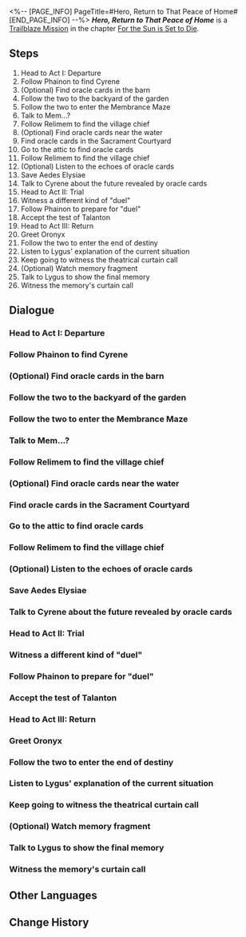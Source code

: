 <%-- [PAGE_INFO]
PageTitle=#Hero, Return to That Peace of Home#
[END_PAGE_INFO] --%>
{{Stub|Dialogue.}}
{{Mission Infobox
|id            = 1040502
|title         = 
|image         = <!--Mission Hero, Return to That Peace of Home.png-->
|type          = Trailblaze
|event_name    = 
|chapter       = For the Sun is Set to Die
|requirements  = {{subst:void|<!--Unknown: {"Type":"Manual"}-->}}
|summary       = <!--official mission summary from Fate's Atlas-->
|characters    = Trailblazer
|startLocation = [[<!--starting world-->]] - [[<!--starting area-->]]
|world         = <!--starting world-->
|area          = <!--starting area-->
|prev          = 
|next          = 
|rewards       = Traveler's Guide*12; Refined Aether*12; Lost Crystal*12; Credit*150,000
}}
'''''Hero, Return to That Peace of Home''''' is a [[Trailblaze Mission]] in the chapter [[For the Sun is Set to Die]].

==Steps==
# Head to Act I: Departure
# Follow Phainon to find Cyrene
# (Optional) Find oracle cards in the barn
# Follow the two to the backyard of the garden
# Follow the two to enter the Membrance Maze
# Talk to Mem...?
# Follow Relimem to find the village chief
# (Optional) Find oracle cards near the water
# Find oracle cards in the Sacrament Courtyard
# Go to the attic to find oracle cards
# Follow Relimem to find the village chief
# (Optional) Listen to the echoes of oracle cards
# Save Aedes Elysiae
# Talk to Cyrene about the future revealed by oracle cards
# Head to Act II: Trial
# Witness a different kind of "duel"
# Follow Phainon to prepare for "duel"
# Accept the test of Talanton
# Head to Act III: Return
# Greet Oronyx
# Follow the two to enter the end of destiny
# Listen to Lygus' explanation of the current situation
# Keep going to witness the theatrical curtain call
# (Optional) Watch memory fragment
# Talk to Lygus to show the final memory
# Witness the memory's curtain call

<!--
==Gameplay Notes==

--><!--
==Trial Character==

-->
==Dialogue==
{{Stub Dialogue}}
===Head to Act I: Departure{{subst:void|<!--104050201-->}}===
{{Mission Description|type=trailblaze|location=<!--to be added-->|Upon returning to the Vortex of Genesis, (Trailblazer) and Phainon returned the final Coreflame together, but rather than journeying to the new world as expected, they were pulled into an "Immersive Theater" by Lygus.}}
{{Dialogue Start}}
:{{tx}}
{{Dialogue End}}

===Follow Phainon to find Cyrene{{subst:void|<!--104050202-->}}===
{{Dialogue Start}}
:{{tx}}
{{Dialogue End}}

===(Optional) Find oracle cards in the barn{{subst:void|<!--104050203-->}}===
{{Mission Description|type=trailblaze|location=<!--to be added-->|update|The "theater" is actually someone's childhood memories, staged in the Aedes Elysiae of old. (Trailblazer), with many questions in mind, assumes the role of this person's "most important companion," joining him and Cyrene on their search for something important...}}
{{Dialogue Start}}
:{{tx}}
{{Dialogue End}}

===Follow the two to the backyard of the garden{{subst:void|<!--104050204-->}}===
{{Dialogue Start}}
:{{tx}}
{{Dialogue End}}

===Follow the two to enter the Membrance Maze{{subst:void|<!--104050205-->}}===
{{Dialogue Start}}
:{{tx}}
{{Dialogue End}}

===Talk to Mem...?{{subst:void|<!--104050206-->}}===
{{Mission Description|type=trailblaze|location=<!--to be added-->|update|Deep in the Aedes Elysiae lies a "Maze." (Trailblazer) follows the two there and encounters many... fairy-like residents that resemble Mem?}}
{{Dialogue Start}}
:{{tx}}
{{Dialogue End}}

===Follow Relimem to find the village chief{{subst:void|<!--104050208-->}}===
{{Dialogue Start}}
:{{tx}}
{{Dialogue End}}

===(Optional) Find oracle cards near the water{{subst:void|<!--104050214-->}}===
{{Mission Description|type=trailblaze|location=<!--to be added-->|update|The "theater" is actually someone's childhood memories, staged in the Aedes Elysiae of old. (Trailblazer), with many questions in mind, assumes the role of this person's "most important companion," joining him and Cyrene on their search for something important...}}
{{Dialogue Start}}
:{{tx}}
{{Dialogue End}}

===Find oracle cards in the Sacrament Courtyard{{subst:void|<!--104050215-->}}===
{{Dialogue Start}}
:{{tx}}
{{Dialogue End}}

===Go to the attic to find oracle cards{{subst:void|<!--104050217-->}}===
{{Dialogue Start}}
:{{tx}}
{{Dialogue End}}

===Follow Relimem to find the village chief{{subst:void|<!--104050218-->}}===
{{Mission Description|type=trailblaze|location=<!--to be added-->|update|Deep in the Aedes Elysiae lies a "Maze." (Trailblazer) follows the two there and encounters many... fairy-like residents that resemble Mem?}}
{{Dialogue Start}}
:{{tx}}
{{Dialogue End}}

===(Optional) Listen to the echoes of oracle cards{{subst:void|<!--104050223-->}}===
{{Mission Description|type=trailblaze|location=<!--to be added-->|update|The "oracle cards," childhood toys of Phainon and Cyrene, reflect the figures of Flame-Chase heroes, both familiar and strange. Do they symbolize the unyielding threads of fate? Or are they merely foggy backdrops on this theatrical stage? At this moment, (Trailblazer) could not yet tell.}}
{{Dialogue Start}}
:{{tx}}
{{Dialogue End}}

===Save Aedes Elysiae{{subst:void|<!--104050225-->}}===
{{Mission Description|type=trailblaze|location=<!--to be added-->|update|Faced with the oncoming "catastrophe," the Phainon of the past made his choice.<br />And that very decision led him to the start of Flame-Chase Journey...}}
{{Dialogue Start}}
:{{tx}}
{{Dialogue End}}

===Talk to Cyrene about the future revealed by oracle cards{{subst:void|<!--104050232-->}}===
{{Mission Description|type=trailblaze|location=<!--to be added-->|update|The "oracle cards," childhood toys of Phainon and Cyrene, reflect the figures of Flame-Chase heroes, both familiar and strange. Do they symbolize the unyielding threads of fate? Or are they merely foggy backdrops on this theatrical stage? At this moment, (Trailblazer) could not yet tell.}}
{{Dialogue Start}}
:{{tx}}
{{Dialogue End}}

===Head to Act II: Trial{{subst:void|<!--104050234-->}}===
{{Mission Description|type=trailblaze|location=<!--to be added-->|update|The second act of this "drama" is Phainon's first encounter with Mydei, the Kremnos prince we all know...}}
{{Dialogue Start}}
:{{tx}}
{{Dialogue End}}

===Witness a different kind of "duel"{{subst:void|<!--104050235-->}}===
{{Dialogue Start}}
:{{tx}}
{{Dialogue End}}

===Follow Phainon to prepare for "duel"{{subst:void|<!--104050236-->}}===
{{Dialogue Start}}
:{{tx}}
{{Dialogue End}}

===Accept the test of Talanton{{subst:void|<!--104050239-->}}===
{{Dialogue Start}}
:{{tx}}
{{Dialogue End}}

===Head to Act III: Return{{subst:void|<!--104050241-->}}===
{{Mission Description|type=trailblaze|location=<!--to be added-->|update|The third act, as it plays out before (Trailblazer), appears to mark the end of the Flame-Chase Journey. But the one who witnesses the world's end times with Phainon is Cyrene &mdash; the girl we believe to have perished in his childhood years.}}
{{Dialogue Start}}
:{{tx}}
{{Dialogue End}}

===Greet Oronyx{{subst:void|<!--104050242-->}}===
{{Dialogue Start}}
:{{tx}}
{{Dialogue End}}

===Follow the two to enter the end of destiny{{subst:void|<!--104050243-->}}===
{{Dialogue Start}}
:{{tx}}
{{Dialogue End}}

===Listen to Lygus' explanation of the current situation{{subst:void|<!--104050246-->}}===
{{Dialogue Start}}
:{{tx}}
{{Dialogue End}}

===Keep going to witness the theatrical curtain call{{subst:void|<!--104050258-->}}===
{{Dialogue Start}}
:{{tx}}
{{Dialogue End}}

===(Optional) Watch memory fragment{{subst:void|<!--104050260-->}}===
{{Mission Description|type=trailblaze|location=<!--to be added-->|update|According to (Trailblazer), certain details in this "memory" seem at odds with our journey through Amphoreus. It appears Lygus intended to use this to reveal Amphoreus's true state to (Trailblazer).}}
{{Dialogue Start}}
:{{tx}}
{{Dialogue End}}

===Talk to Lygus to show the final memory{{subst:void|<!--104050261-->}}===
{{Dialogue Start}}
:{{tx}}
{{Dialogue End}}

===Witness the memory's curtain call{{subst:void|<!--104050262-->}}===
{{Dialogue Start}}
:{{tx}}
{{Dialogue End}}

==Other Languages==
{{Other Languages
|en   = Hero, Return to That Peace of Home
|zhs  = 英雄啊，回返那安宁的家乡
|zht  = 英雄啊，回返那安寧的家鄉
|ja   = 英雄よ、安らぎの故郷へ還れ
|ko   = 영웅이여, 그 평온한 고향으로 돌아가라
|es   = {{MC|f=Heroína|m=Héroe}}, regresa a ese hogar sereno
|fr   = Héros, retourne à ton havre de paix
|ru   = О герой, вернись к тишине родины
|th   = วีรชนเอ๋ย กลับสู่บ้านเกิดอันสงบสุขเถิด
|vi   = Hỡi anh hùng, hãy trở về quê hương bình yên
|de   = O Helden, kehrt in die friedliche Heimat zurück
|id   = Wahai Pahlawan, Pulang ke Rumah Tenteram Itu
|pt   = Herói, Retorne à Paz do Seu Lar
}}

==Change History==
{{Change History|3.4}}

